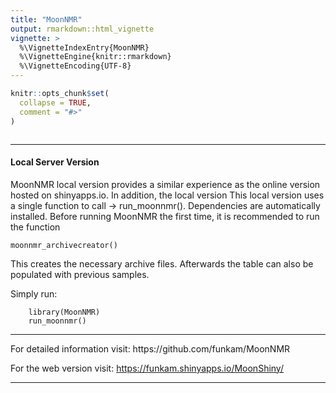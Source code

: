 ---
title: "MoonNMR"
output: rmarkdown::html_vignette
vignette: >
  %\VignetteIndexEntry{MoonNMR}
  %\VignetteEngine{knitr::rmarkdown}
  %\VignetteEncoding{UTF-8}
---

```{r, include = FALSE}
knitr::opts_chunk$set(
  collapse = TRUE,
  comment = "#>"
)
```

```{r setup}


```

---

#### Local Server Version

MoonNMR local version provides a similar experience as the online version hosted on shinyapps.io. In addition, the local version
This local version uses a single function to call -\> run_moonnmr(). Dependencies are automatically installed.
Before running MoonNMR the first time, it is recommended to run the function
```
moonnmr_archivecreator()
```
This creates the necessary archive files. Afterwards the table can also be populated with previous samples.


Simply run:
```
    library(MoonNMR)
    run_moonnmr()
```
---

For detailed information visit:
https://github.com/funkam/MoonNMR

For the web version visit: <https://funkam.shinyapps.io/MoonShiny/>

---
